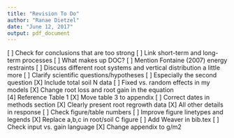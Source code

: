 ```yaml
---
title: "Revision To Do"
author: "Ranae Dietzel"
date: "June 12, 2017"
output: pdf_document
---
```

[ ] Check for conclusions that are too strong
[ ] Link short-term and long-term processes
[ ] What makes up DOC?
[ ] Mention Fontaine (2007) energy restraints
[ ] Discuss different root systems and vertical distribution a little more
[ ] Clarify scientific questions/hypotheses
[ ] Especially the second question
[X] Include total soil N data
[ ] Fixed vs. random effects in my models
[X] Change root loss and root gain in the equation  
[4] Reference Table 1
[X] Move table 3 to appendix
[ ] Correct dates in methods section
[X] Clearly present root regrowth data
[X] All other details in response
[ ] Check figure/table numbers
[ ] Improve figure linetypes and legends
[X] Replace a,b,c in root/soil C figure
[ ] Add Weaver in bib.tex
[ ] Check input vs. gain language
[X] Change appendix to g/m2